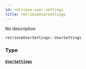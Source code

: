 ```yaml
---
id: retrieve-user-settings
title: retrieveUserSettings
---
```


No description

```graphql
retrieveUserSettings: UserSettings

```

### Type

#### [`UserSettings`](/schema/objects/user-settings)
